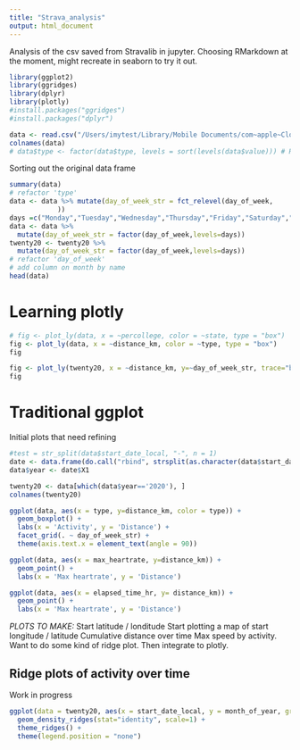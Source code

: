 ```yaml
---
title: "Strava_analysis"
output: html_document
---
```


Analysis of the csv saved from Stravalib in jupyter.
Choosing RMarkdown at the moment, might recreate in seaborn to try it out.
```r
library(ggplot2)
library(ggridges)
library(dplyr)
library(plotly)
#install.packages("ggridges")
#install.packages("dplyr")
```

```r
data <- read.csv("/Users/imytest/Library/Mobile Documents/com~apple~CloudDocs/Documents/Projects_for_fun/Strava/Data/Saves_from_API/21_Feb_11th.csv")
colnames(data)
# data$type <- factor(data$type, levels = sort(levels(data$value))) # Refactoring the order of activities
```
Sorting out the original data frame
```r
summary(data)
# refactor 'type'
data <- data %>% mutate(day_of_week_str = fct_relevel(day_of_week,
            ))
days =c("Monday","Tuesday","Wednesday","Thursday","Friday","Saturday","Sunday")
data <- data %>% 
  mutate(day_of_week_str = factor(day_of_week,levels=days))
twenty20 <- twenty20 %>% 
  mutate(day_of_week_str = factor(day_of_week,levels=days))
# refactor 'day_of_week'
# add column on month by name 
head(data)
```
# Learning plotly

```r
# fig <- plot_ly(data, x = ~percollege, color = ~state, type = "box")
fig <- plot_ly(data, x = ~distance_km, color = ~type, type = "box")
fig
```

```r
fig <- plot_ly(twenty20, x = ~distance_km, y=~day_of_week_str, trace="bar")
fig
```




# Traditional ggplot
Initial plots that need refining

```r
#test = str_split(data$start_date_local, "-", n = 1)
date <- data.frame(do.call("rbind", strsplit(as.character(data$start_date_local), "-", fixed = TRUE)))
data$year <- date$X1

twenty20 <- data[which(data$year=='2020'), ]
colnames(twenty20)
```











```r
ggplot(data, aes(x = type, y=distance_km, color = type)) + 
  geom_boxplot() +
  labs(x = 'Activity', y = 'Distance') +
  facet_grid(. ~ day_of_week_str) +
  theme(axis.text.x = element_text(angle = 90))
```


```r
ggplot(data, aes(x = max_heartrate, y=distance_km)) + 
  geom_point() +
  labs(x = 'Max heartrate', y = 'Distance')
```

```r
ggplot(data, aes(x = elapsed_time_hr, y= distance_km)) + 
  geom_point() +
  labs(x = 'Max heartrate', y = 'Distance')
```


*PLOTS TO MAKE:*
Start latitude / londitude
Start plotting a map of start longitude / latitude
Cumulative distance over time
Max speed by activity.
Want to do some kind of ridge plot.
Then integrate to plotly.


## Ridge plots of activity over time
Work in progress
```r
ggplot(data = twenty20, aes(x = start_date_local, y = month_of_year, group = month_of_year, height=max_heartrate)) +
  geom_density_ridges(stat="identity", scale=1) +
  theme_ridges() + 
  theme(legend.position = "none")
```

